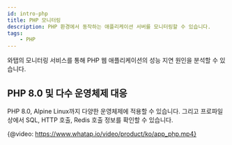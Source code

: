 ```yaml
---
id: intro-php
title: PHP 모니터링
description: PHP 환경에서 동작하는 애플리케이션 서버를 모니터링할 수 있습니다.
tags:
    - PHP
---
```


<!-- PHP 개요 들어갈 자리 -->
와탭의 모니터링 서비스를 통해 PHP 웹 애플리케이션의 성능 지연 원인을 분석할 수 있습니다. 

## PHP 8.0 및 다수 운영체제 대응
PHP 8.0, Alpine Linux까지 다양한 운영체제에 적용할 수 있습니다. 그리고 프로파일 상에서 SQL, HTTP 호출, Redis 호출 정보를 확인할 수 있습니다. 

{@video: https://www.whatap.io/video/product/ko/app_php.mp4}